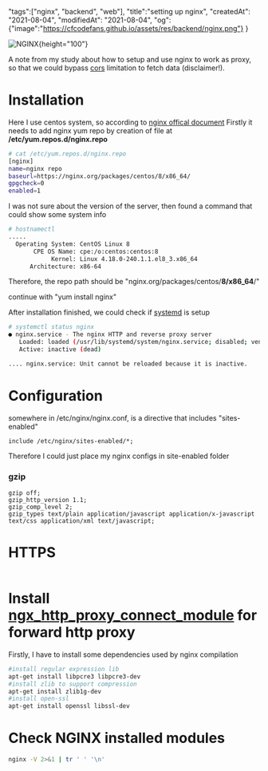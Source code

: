 "tags":["nginx", "backend", "web"], 
"title":"setting up nginx",
"createdAt": "2021-08-04",
"modifiedAt": "2021-08-04",
"og":{"image":"https://cfcodefans.github.io/assets/res/backend/nginx.png"}
}

<div className="text-center">

![NGINX](/assets/res/backend/nginx.png){height="100"}
</div>

A note from my study about how to setup and use nginx to work as proxy,  so that we could 
bypass [cors](https://developer.mozilla.org/en-US/docs/Web/HTTP/CORS) limitation to fetch data (disclaimer!).

<!--more-->

# Installation

Here I use centos system, so according to [nginx offical document](https://www.nginx.com/resources/wiki/start/topics/tutorials/install/)
Firstly it needs to add nginx yum repo by creation of file at **/etc/yum.repos.d/nginx.repo**

```bash
# cat /etc/yum.repos.d/nginx.repo
[nginx]
name=nginx repo
baseurl=https://nginx.org/packages/centos/8/x86_64/
gpgcheck=0
enabled=1
```

I was not sure about the version of the server, then found a command that could show some system info

```bash
# hostnamectl
.....
  Operating System: CentOS Linux 8
       CPE OS Name: cpe:/o:centos:centos:8
            Kernel: Linux 4.18.0-240.1.1.el8_3.x86_64
      Architecture: x86-64
```
Therefore, the repo path should be "nginx.org/packages/centos/**8/x86_64**/"

continue with "yum install nginx"

After installation finished, we could check if [systemd](https://wiki.archlinux.org/index.php/systemd#Basic_systemctl_usage) is setup

```bash
# systemctl status nginx
● nginx.service - The nginx HTTP and reverse proxy server
   Loaded: loaded (/usr/lib/systemd/system/nginx.service; disabled; vendor preset: disabled)
   Active: inactive (dead)

.... nginx.service: Unit cannot be reloaded because it is inactive.
```

# Configuration
somewhere in /etc/nginx/nginx.conf, is a directive that includes "sites-enabled"
```
include /etc/nginx/sites-enabled/*;
```
Therefore I could just place my nginx configs in site-enabled folder

### gzip
```
gzip off;
gzip_http_version 1.1;
gzip_comp_level 2;
gzip_types text/plain application/javascript application/x-javascript text/css application/xml text/javascript;
```

# HTTPS 
```
```

# Install [ngx_http_proxy_connect_module](https://github.com/chobits/ngx_http_proxy_connect_module#install) for forward http proxy

Firstly, I have to install some dependencies used by nginx compilation

```bash
#install regular expression lib
apt-get install libpcre3 libpcre3-dev  
#install zlib to support compression
apt-get install zlib1g-dev
#install open-ssl
apt-get install openssl libssl-dev
```

# Check NGINX installed modules

```bash
nginx -V 2>&1 | tr ' ' '\n'
```